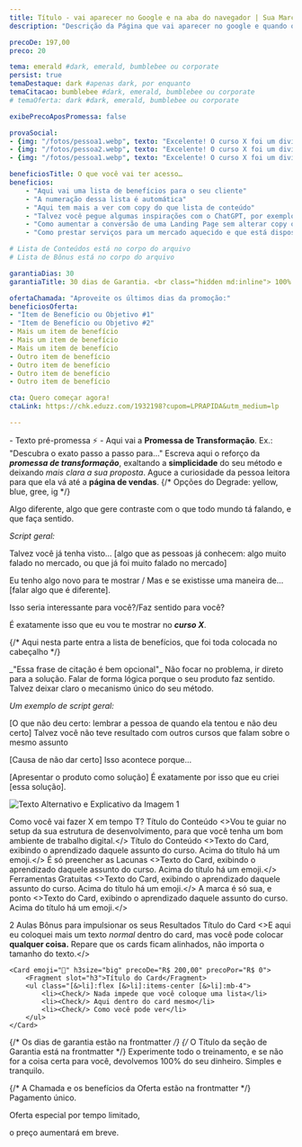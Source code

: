 ```yaml
---
title: Título - vai aparecer no Google e na aba do navegador | Sua Marca
description: "Descrição da Página que vai aparecer no google e quando o link for compratilhado no whatsapp, twitter, etc. Mantenha abaixo de 160 caracteres"

precoDe: 197,00
preco: 20

tema: emerald #dark, emerald, bumblebee ou corporate
persist: true
temaDestaque: dark #apenas dark, por enquanto
temaCitacao: bumblebee #dark, emerald, bumblebee ou corporate
# temaOferta: dark #dark, emerald, bumblebee ou corporate

exibePrecoAposPromessa: false

provaSocial:
- {img: "/fotos/pessoa1.webp", texto: "Excelente! O curso X foi um divisor de águas. Em apenas T meses, eu fui de A para B", nome: "Pessoa 1" }
- {img: "/fotos/pessoa2.webp", texto: "Excelente! O curso X foi um divisor de águas. Em apenas T meses, eu fui de A para B", nome: "Pessoa 2" }
- {img: "/fotos/pessoa1.webp", texto: "Excelente! O curso X foi um divisor de águas. Em apenas T meses, eu fui de A para B", nome: "Pessoa 3" }

beneficiosTitle: O que você vai ter acesso…
beneficios:
    - "Aqui vai uma lista de benefícios para o seu cliente"
    - "A numeração dessa lista é automática"
    - "Aqui tem mais a ver com copy do que lista de conteúdo"
    - "Talvez você pegue algumas inspirações com o ChatGPT, por exemplo"
    - "Como aumentar a conversão de uma Landing Page sem alterar copy ou design"
    - "Como prestar serviços para um mercado aquecido e que está disposto a pagar pela qualidade: o de Produtores Digitais"

# Lista de Conteúdos está no corpo do arquivo
# Lista de Bônus está no corpo do arquivo

garantiaDias: 30
garantiaTitle: 30 dias de Garantia. <br class="hidden md:inline"> 100% de Satisfação. Risco Zero.

ofertaChamada: "Aproveite os últimos dias da promoção:"
beneficiosOferta:
- "Item de Benefício ou Objetivo #1"
- "Item de Benefício ou Objetivo #2"
- Mais um item de benefício
- Mais um item de benefício
- Mais um item de benefício
- Outro item de benefício
- Outro item de benefício
- Outro item de benefício
- Outro item de benefício

cta: Quero começar agora!
ctaLink: https://chk.eduzz.com/1932198?cupom=LPRAPIDA&utm_medium=lp

---
```


<Layout frontmatter={frontmatter} >

<Fragment slot="pre-promessa">- Texto pré-promessa <span class="text-white">⚡</span> -</Fragment>
<Fragment slot="promessa">Aqui vai a <Degrade spanClass="text-4xl xs:text-5xl">**Promessa de Transformação**.</Degrade> Ex.: "Descubra <Degrade grad="ig">o exato passo a passo</Degrade> para..."</Fragment>
<Fragment slot="subpromessa">Escreva aqui o reforço da <Degrade grad="yellow">_**promessa de transformação**_</Degrade>, exaltando a <Degrade grad="green">**simplicidade**</Degrade> do seu método e deixando _mais clara a sua proposta_. Aguce a curiosidade da pessoa leitora para que ela vá até a <Degrade grad="blue">**página de vendas**</Degrade>.</Fragment>
{/* Opções do Degrade: yellow, blue, gree, ig */}

Algo diferente, algo que gere contraste com o que todo mundo tá falando, e que faça sentido.

*Script geral:*

Talvez você já tenha visto… [algo que as pessoas já conhecem: algo muito falado no mercado, ou que já foi muito falado no mercado]

Eu tenho algo novo para te mostrar / Mas e se existisse uma maneira de… [falar algo que é diferente]. 

Isso seria interessante para você?/Faz sentido para você?

É exatamente isso que eu vou te mostrar no _**curso X**_.

{/* Aqui nesta parte entra a lista de benefícios, que foi toda colocada no cabeçalho */}

<Fragment slot="citacao">
_"Essa frase de citação é bem opcional"_
</Fragment>

<Fragment slot="copy-logica">
Não focar no problema, ir direto para a solução. Falar de forma lógica porque o seu produto faz sentido. Talvez deixar claro o mecanismo único do seu método.

*Um exemplo de script geral:*

[O que não deu certo: lembrar a pessoa de quando ela tentou e não deu certo] Talvez você não teve resultado com outros cursos que falam sobre o mesmo assunto

[Causa de não dar certo] Isso acontece porque…

[Apresentar o produto como solução] É exatamente por isso que eu criei [essa solução].

<img src={img1} alt="Texto Alternativo e Explicativo da Imagem 1"/>

</Fragment>

<Fragment slot="conteudosTitulo">Como você vai fazer X em tempo T?</Fragment>
<Fragment slot="conteudos">
    <Card emoji="🛠️">
        <Fragment slot="h3">Título do Conteúdo</Fragment>
        <>Vou te guiar no setup da sua estrutura de desenvolvimento, para que você tenha um bom ambiente de trabalho digital.</>
    </Card>
    <Card emoji="🚀">
        <Fragment slot="h3">Título do Conteúdo</Fragment>
        <>Texto do Card, exibindo o aprendizado daquele assunto do curso. Acima do título há um emoji.</>
    </Card>
    <Card emoji="🔎">
        <Fragment slot="h3">É só preencher as Lacunas</Fragment>
        <>Texto do Card, exibindo o aprendizado daquele assunto do curso. Acima do título há um emoji.</>
    </Card>
    <Card emoji="🏆">
        <Fragment slot="h3">Ferramentas Gratuitas</Fragment>
        <>Texto do Card, exibindo o aprendizado daquele assunto do curso. Acima do título há um emoji.</>
    </Card>
    <Card emoji="🎨">
        <Fragment slot="h3">A marca é só sua, e ponto</Fragment>
        <>Texto do Card, exibindo o aprendizado daquele assunto do curso. Acima do título há um emoji.</>
    </Card>
</Fragment>

<Fragment slot="bonusTitulo">2 Aulas Bônus para impulsionar os seus Resultados</Fragment>
<Fragment slot="bonus">
    <Card emoji="👩🏾‍💻" h3size="big" precoDe="R$ 97,00" precoPor="R$ 0">
        <Fragment slot="h3">Título do Card</Fragment>
        <>E aqui eu coloquei mais um texto *normal* dentro do card, mas você pode colocar **qualquer coisa.** Repare que os cards ficam alinhados, não importa o tamanho do texto.</>
    </Card>

    <Card emoji="📩" h3size="big" precoDe="R$ 200,00" precoPor="R$ 0">
        <Fragment slot="h3">Título do Card</Fragment>
        <ul class="[&>li]:flex [&>li]:items-center [&>li]:mb-4">
            <li><Check/> Nada impede que você coloque uma lista</li>
            <li><Check/> Aqui dentro do card mesmo</li>
            <li><Check/> Como você pode ver</li>
        </ul>
    </Card>

</Fragment>

{/* Os dias de garantia estão na frontmatter */}
{/* O Título da seção de Garantia está na frontmatter */}
<Fragment slot="garantiaTexto">
Experimente todo o treinamento, e se não for a coisa certa para você, devolvemos 100% do seu dinheiro. Simples e tranquilo.
</Fragment>

{/* A Chamada e os benefícios da Oferta estão na frontmatter */}
<Fragment slot="textoAposCta">
Pagamento único.

Oferta especial por tempo limitado, 

o preço aumentará em breve.
</Fragment>

</Layout>